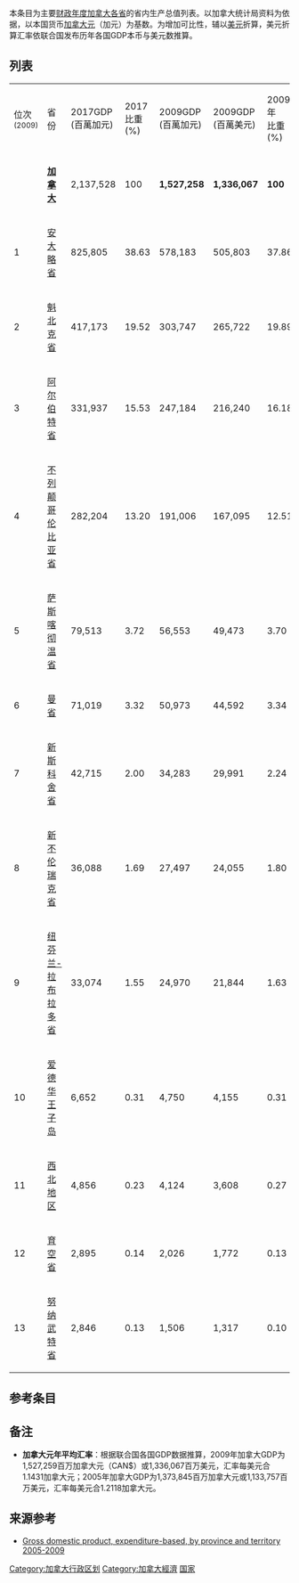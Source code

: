 本条目为主要[[财政年度|财政年度]][[加拿大|加拿大]][[加拿大行政区划|各省]]的省内生产总值列表。以加拿大统计局资料为依据，以本国货币[[加拿大元|加拿大元]]（加元）为基数。为增加可比性，辅以[[美元|美元]]折算，美元折算汇率依联合国发布历年各国GDP本币与美元数推算。

==列表==
{|class="wikitable sortable"
|- align=center
|位次<br><font size="2">(2009)<br>
|省份<br>
|2017GDP<br>(百萬加元)<br>
|2017<br>比重(%)<br>
|2009GDP<br>(百萬加元)<br>
|2009GDP<br>(百萬美元)<br>
|2009年<br>比重(%)<br>
|2005GDP<br>(百萬加元)<br>
|2005GDP<br>(百萬美元)<br>
|2005年<br>比重(%)<br>

|-  align=center bgcolor=#E6E6E6
|
|''' [[加拿大|加拿大]] '''
|2,137,528
|100
|''' 1,527,258 '''
|''' 1,336,067 '''
|''' 100 '''
|''' 1,373,845 '''
|''' 1,133,723 '''
|''' 100 '''

|- align=right
|1
|align=left|[[安大略省|安大略省]]
|825,805
|38.63	
|578,183
|505,803
|37.86
|537,383
|443,458
|39.12

|- align=right
|2
|align=left|[[魁北克|魁北克省]]
|417,173
|19.52	
|303,747
|265,722
|19.89
|272,049
|224,500
|19.80

|- align=right
|3
|align=left|[[亞伯達省|阿尔伯特省]]
|331,937	
|15.53	
|247,184
|216,240
|16.18
|219,810
|181,391
|16.00

|- align=right
|4
|align=left|[[不列颠哥伦比亚省|不列颠哥伦比亚省]]
|282,204
|13.20	
|191,006
|167,095
|12.51
|169,664
|140,010
|12.35

|- align=right
|5
|align=left|[[薩斯喀徹溫|萨斯喀彻温省]]
|79,513	
|3.72	
|56,553
|49,473
|3.70
|43,996
|36,306
|3.20

|- align=right
|6
|align=left|[[曼尼托巴|曼省]]
|71,019
|3.32	
|50,973
|44,592
|3.34
|41,681
|34,396
|3.03

|- align=right
|7
|align=left|[[新斯科舍|新斯科舍省]]
|42,715
|2.00
|34,283
|29,991
|2.24
|31,199
|25,746
|2.27

|- align=right
|8
|align=left|[[新不倫瑞克|新不伦瑞克省]]
|36,088	
|1.69	
|27,497
|24,055
|1.80
|24,716
|20,396
|1.80

|- align=right
|9
|align=left|[[紐芬蘭-拉布拉多|纽芬兰-拉布拉多省]]
|33,074	
|1.55	
|24,970
|21,844
|1.63
|21,960
|18,122
|1.60

|- align=right
|10
|align=left|[[愛德華王子島|爱德华王子岛]]
|6,652
|0.31	
|4,750
|4,155
|0.31
|4,096
|3,380
|0.30

|- align=right
|11
|align=left|[[西北地区_(加拿大)|西北地区]]  
|4,856
|0.23
|4,124
|3,608
|0.27
|4,267
|3,521
|0.31

|- align=right
|12
|align=left|[[育空|育空省]]
|2,895
|0.14
|2,026
|1,772
|0.13
|1,497
|1,235
|0.11

|- align=right
|13
|align=left|[[努納武特|努纳武特省]]
|2,846
|0.13
|1,506
|1,317
|0.10
|1,137
|938
|0.08
|}

== 参考条目 ==

==备注==
* '''加拿大元年平均汇率'''：根据联合国各国GDP数据推算，2009年加拿大GDP为1,527,259百万加拿大元（CAN$）或1,336,067百万美元，汇率每美元合1.1431加拿大元；2005年加拿大GDP为1,373,845百万加拿大元或1,133,757百万美元，汇率每美元合1.2118加拿大元。

==来源参考==
* [https://web.archive.org/web/20110810051311/http://www40.statcan.ca/l01/cst01/econ15-eng.htm Gross domestic product, expenditure-based, by province and territory 2005-2009]

{{加拿大一級行政區}}
{{国内生产总值列表}}
[[Category:加拿大行政区划|Category:加拿大行政区划]]
[[Category:加拿大經濟|Category:加拿大經濟]]
[[Category:地区生产总值|国家]]